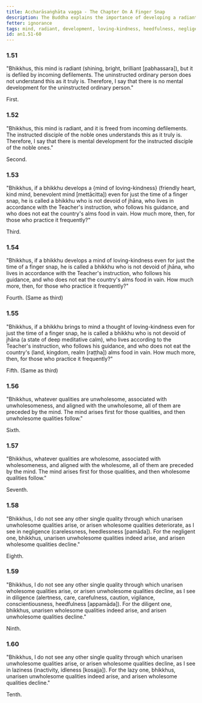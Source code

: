 ```yaml
---
title: Accharāsaṅghāta vagga - The Chapter On A Finger Snap
description: The Buddha explains the importance of developing a radiant mind, a mind of loving-kindness and the consequences of negligence, heedfulness, and laziness.
fetter: ignorance
tags: mind, radiant, development, loving-kindness, heedfulness, negligence, laziness, wholesome, unwholesome, an, an1
id: an1.51-60
---
```


### 1.51

"Bhikkhus, this mind is radiant (shining, bright, brilliant [pabhassara]), but it is defiled by incoming defilements. The uninstructed ordinary person does not understand this as it truly is. Therefore, I say that there is no mental development for the uninstructed ordinary person."

First.

### 1.52

"Bhikkhus, this mind is radiant, and it is freed from incoming defilements. The instructed disciple of the noble ones understands this as it truly is. Therefore, I say that there is mental development for the instructed disciple of the noble ones."

Second.

### 1.53

"Bhikkhus, if a bhikkhu develops a \{mind of loving-kindness} (friendly heart, kind mind, benevolent mind [mettācitta]) even for just the time of a finger snap, he is called a bhikkhu who is not devoid of jhāna, who lives in accordance with the Teacher's instruction, who follows his guidance, and who does not eat the country's alms food in vain. How much more, then, for those who practice it frequently?"

Third.

### 1.54

"Bhikkhus, if a bhikkhu develops a mind of loving-kindness even for just the time of a finger snap, he is called a bhikkhu who is not devoid of jhāna, who lives in accordance with the Teacher's instruction, who follows his guidance, and who does not eat the country's alms food in vain. How much more, then, for those who practice it frequently?"

Fourth. (Same as third)

### 1.55

"Bhikkhus, if a bhikkhu brings to mind a thought of loving-kindness even for just the time of a finger snap, he is called a bhikkhu who is not devoid of jhāna (a state of deep meditative calm), who lives according to the Teacher's instruction, who follows his guidance, and who does not eat the country's (land, kingdom, realm [raṭṭha]) alms food in vain. How much more, then, for those who practice it frequently?"

Fifth. (Same as third)

### 1.56

"Bhikkhus, whatever qualities are unwholesome, associated with unwholesomeness, and aligned with the unwholesome, all of them are preceded by the mind. The mind arises first for those qualities, and then unwholesome qualities follow."

Sixth.

### 1.57

"Bhikkhus, whatever qualities are wholesome, associated with wholesomeness, and aligned with the wholesome, all of them are preceded by the mind. The mind arises first for those qualities, and then wholesome qualities follow."

Seventh.

### 1.58

"Bhikkhus, I do not see any other single quality through which unarisen unwholesome qualities arise, or arisen wholesome qualities deteriorate, as I see in negligence (carelessness, heedlessness [pamāda]). For the negligent one, bhikkhus, unarisen unwholesome qualities indeed arise, and arisen wholesome qualities decline."

Eighth.

### 1.59

"Bhikkhus, I do not see any other single quality through which unarisen wholesome qualities arise, or arisen unwholesome qualities decline, as I see in diligence (alertness, care, carefulness, caution, vigilance, conscientiousness, heedfulness [appamāda]). For the diligent one, bhikkhus, unarisen wholesome qualities indeed arise, and arisen unwholesome qualities decline."

Ninth.

### 1.60

"Bhikkhus, I do not see any other single quality through which unarisen unwholesome qualities arise, or arisen wholesome qualities decline, as I see in laziness (inactivity, idleness [kosajja]). For the lazy one, bhikkhus, unarisen unwholesome qualities indeed arise, and arisen wholesome qualities decline."

Tenth.